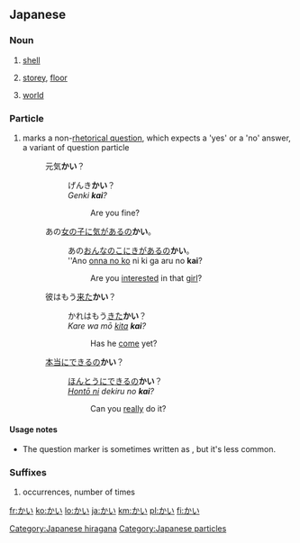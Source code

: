 ==Japanese==

===Noun===
{{ja-noun|h|rom=kai}}
# {{ja-def|貝}} [[shell]]
# {{ja-def|階}} [[storey]], [[floor]]
# {{ja-def|界}} [[world]]

===Particle===
{{ja-pos|r|particle|hira=かい}}

# {{ja-def|かい}} {{context|familiar}} marks a non-[[rhetorical question]], which expects a 'yes' or a 'no' answer, a variant of question particle {{term|か||ka}}
#: 元気'''かい'''？
#:: げんき'''かい'''？
#:: ''Genki '''kai'''?''
#::: Are you fine?
#: あの[[女の子]]に[[気がある]]の'''かい'''。
#:: あの[[おんなのこ]]にきがあるの'''かい'''。
#:: ''Ano [[onna no ko]] ni ki ga aru no '''kai'''?
#::: Are you [[interest]]ed in that [[girl]]? 
#: 彼はもう[[来る|来た]]'''かい'''？
#:: かれはもう[[くる|きた]]'''かい'''？
#:: ''Kare wa mō [[kuru|kita]] '''kai'''?''
#::: Has he [[come]] yet?
#: [[本当に]]できるの'''かい'''？
#:: [[ほんとうに]]できるの'''かい'''？
#:: ''[[hontō ni|Hontō ni]] dekiru no '''kai'''?''
#::: Can you [[really]] do it?

====Usage notes====
*The question marker {{term|かい||kai|lang=ja}} is sometimes written as {{term|かえ||kae|lang=ja}}, but it's less common.

===Suffixes===
{{ja-pos|r|suffix|hira=かい}}
# {{ja-def|回}} occurrences, number of times

[[Category:Japanese hiragana]]
[[Category:Japanese particles]]

[[fr:かい]]
[[ko:かい]]
[[lo:かい]]
[[ja:かい]]
[[km:かい]]
[[pl:かい]]
[[fi:かい]]